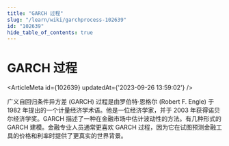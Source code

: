 ```yaml
---
title: "GARCH 过程"
slug: "/learn/wiki/garchprocess-102639"
id: "102639"
hide_table_of_contents: true
---
```



# GARCH 过程

<ArticleMeta id={102639} updatedAt={'2023-09-26 13:59:02'} />
<div className='border-solid border-b border-t-0 my-4 border-[var(--ifm-color-gray-300)]' />

广义自回归条件异方差 (GARCH) 过程是由罗伯特·恩格尔 (Robert F. Engle) 于 1982 年提出的一个计量经济学术语。他是一位经济学家，并于 2003 年获得诺贝尔经济学奖。GARCH 描述了一种在金融市场中估计波动性的方法。有几种形式的 GARCH 建模。金融专业人员通常更喜欢 GARCH 过程，因为它在试图预测金融工具的价格和利率时提供了更真实的世界背景。
